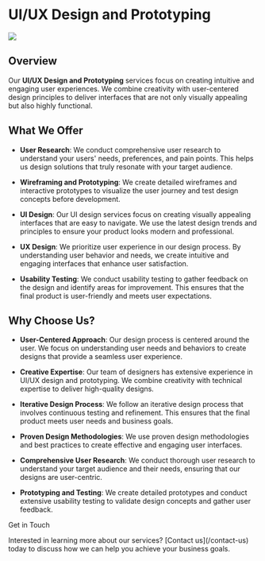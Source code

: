 
# UI/UX Design and Prototyping

<Image src={image} className="rounded-lg" />

## Overview

Our **UI/UX Design and Prototyping** services focus on creating intuitive and
engaging user experiences. We combine creativity with user-centered design
principles to deliver interfaces that are not only visually appealing but also
highly functional.

## What We Offer

-   **User Research**: We conduct comprehensive user research to understand your
    users' needs, preferences, and pain points. This helps us design solutions
    that truly resonate with your target audience.

-   **Wireframing and Prototyping**: We create detailed wireframes and
    interactive prototypes to visualize the user journey and test design
    concepts before development.

-   **UI Design**: Our UI design services focus on creating visually appealing
    interfaces that are easy to navigate. We use the latest design trends and
    principles to ensure your product looks modern and professional.

-   **UX Design**: We prioritize user experience in our design process. By
    understanding user behavior and needs, we create intuitive and engaging
    interfaces that enhance user satisfaction.

-   **Usability Testing**: We conduct usability testing to gather feedback on
    the design and identify areas for improvement. This ensures that the final
    product is user-friendly and meets user expectations.

## Why Choose Us?

-   **User-Centered Approach**: Our design process is centered around the user.
    We focus on understanding user needs and behaviors to create designs that
    provide a seamless user experience.

-   **Creative Expertise**: Our team of designers has extensive experience in
    UI/UX design and prototyping. We combine creativity with technical expertise
    to deliver high-quality designs.

-   **Iterative Design Process**: We follow an iterative design process that
    involves continuous testing and refinement. This ensures that the final
    product meets user needs and business goals.

-   **Proven Design Methodologies**: We use proven design methodologies and best
    practices to create effective and engaging user interfaces.

-   **Comprehensive User Research**: We conduct thorough user research to
    understand your target audience and their needs, ensuring that our designs
    are user-centric.

-   **Prototyping and Testing**: We create detailed prototypes and conduct
    extensive usability testing to validate design concepts and gather user
    feedback.

<div className="mt-10 bg-gray-200 p-4 rounded-lg">
    <div className="text-2xl font-bold mb-4 mt-4">Get in Touch</div>
    <p className="text-gray-600">
        Interested in learning more about our services? [Contact
        us](/contact-us) today to discuss how we can help you achieve your
        business goals.
    </p>
</div>
